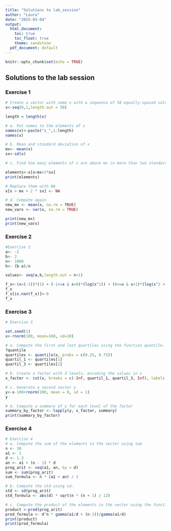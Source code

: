 ```yaml
---
title: "Solutions to lab_session"
author: "Laura"
date: "2025-03-04"
output:
  html_document:
    toc: true
    toc_float: true
    theme: sandstone
  pdf_document: default
---
```


```r
knitr::opts_chunk$set(echo = TRUE)
```

## Solutions to the lab session
### Exercise 1
```r
# Create a vector with name x with a sequence of 50 equally-spaced values between 0 and 1.
x<-seq(0,1,length.out = 50)

length = length(x)

# a. Put names to the elements of x
names(x)<-paste("x_",1:length)
names(x)

# b. Mean and standard deviation of x
mx<- mean(x)
sx<-sd(x)

# c. Find how many elements of x are above mx in more than two standard deviations

elements<-x[x>mx+2*sx]
print(elements)

# Replace them with NA
x[x > mx + 2 * sx] <- NA

# d. Compute again 
new_mx <- mean(x, na.rm = TRUE)
new_varx <- var(x, na.rm = TRUE)

print(new_mx)
print(new_varx)
```

### Exercise 2
```r
#Exercise 2
a<- -2
b<- 2
n<- 1000
h<- (b-a)/n

values<- seq(a,b,length.out = n+1)

f_x<-(x<(-1))*(1) + (-1<=x & x<0)*(log(x^2)) + (0<=x & x<1)*(log(x^2 + 1)) + (x>=1)*(2) 
f_x
f_x[is.nan(f_x)]<-0
f_x
```

### Exercise 3
``` r
# Exercise 3

set.seed(1)
x<-rnorm(100, mean=160, sd=10)

# a. Compute the first and last quartiles using the function quantile. 
?quantile
quartiles <- quantile(x, probs = c(0.25, 0.75))
quartil_1 <- quartiles[1]
quartil_3 <- quartiles[2]

# b. Create a factor with 3 levels, encoding the values in x 
x_factor <- cut(x, breaks = c(-Inf, quartil_1, quartil_3, Inf), labels = c("low", "medium", "high"))

# c. Generate a second vector y
y<-x-100+rnorm(100, mean = 0, sd = 1)
y

# d. Compute a summary of y for each level of the factor
summary_by_factor <- tapply(y, x_factor, summary)
print(summary_by_factor)
```

### Exercise 4
``` r
# Exercise 4
# a. Compute the sum of the elements in the vector using sum
n <- 30
a1 <- 1
d <- 1.3
an <- a1 + (n - 1) * d
prog_arit <- seq(a1, an, by = d)
sum <- sum(prog_arit)
sum_formula <- n * (a1 + an) / 2

# b. Compute the std using sd. 
std <- sd(prog_arit)
std_formula <- abs(d) * sqrt(n * (n + 1) / 12)

# c. Compute the product of the elements in the vector using the function prod. 
product <-prod(prog_arit)
prod_formula <- d^n * gamma(a1/d + (n-1))/gamma(a1/d)
print(product)
print(prod_formula)
```